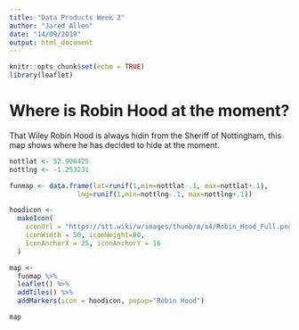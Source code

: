 ```yaml
---
title: "Data Products Week 2"
author: "Jared Allen"
date: "14/09/2019"
output: html_document
---
```


```r
knitr::opts_chunk$set(echo = TRUE)
library(leaflet)
```

# Where is Robin Hood at the moment?

That Wiley Robin Hood is always hidin from the Sheriff of Nottingham, this map shows where he has decided to hide at the moment.

```r

nottlat <- 52.906425
nottlng <- -1.253231

funmap <- data.frame(lat=runif(1,min=nottlat-.1, max=nottlat+.1),
                 lng=runif(1,min=nottlng-.1, max=nottlng+.1))

hoodicon <- 
  makeIcon(
    iconUrl = "https://stt.wiki/w/images/thumb/a/a4/Robin_Hood_Full.png/262px-Robin_Hood_Full.png",
    iconWidth = 50, iconHeight=80,
    iconAnchorX = 25, iconAnchorY = 16
  )

map <- 
  funmap %>%
  leaflet() %>%
  addTiles() %>%
  addMarkers(icon = hoodicon, popup="Robin Hood")

map


```